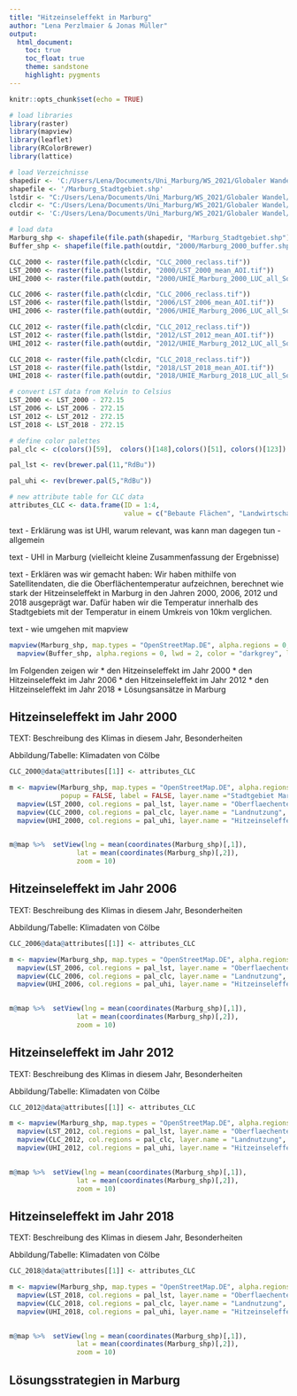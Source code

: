 ```yaml
---
title: "Hitzeinseleffekt in Marburg"
author: "Lena Perzlmaier & Jonas Müller"
output:   
  html_document:
    toc: true
    toc_float: true
    theme: sandstone
    highlight: pygments
---
```


```r
knitr::opts_chunk$set(echo = TRUE)

# load libraries
library(raster)
library(mapview)
library(leaflet)
library(RColorBrewer)
library(lattice)

# load Verzeichnisse
shapedir <- 'C:/Users/Lena/Documents/Uni_Marburg/WS_2021/Globaler Wandel/Lokaler_Teil/Verwaltungdsebenen_GADM'
shapefile <- '/Marburg_Stadtgebiet.shp'
lstdir <- "C:/Users/Lena/Documents/Uni_Marburg/WS_2021/Globaler Wandel/Lokaler_Teil/LST_Daten"
clcdir <- "C:/Users/Lena/Documents/Uni_Marburg/WS_2021/Globaler Wandel/Lokaler_Teil/CLC/reclass"
outdir <- 'C:/Users/Lena/Documents/Uni_Marburg/WS_2021/Globaler Wandel/Lokaler_Teil/UHI_Marburg_Ergebnisse'

# load data
Marburg_shp <- shapefile(file.path(shapedir, "Marburg_Stadtgebiet.shp"))
Buffer_shp <- shapefile(file.path(outdir, "2000/Marburg_2000_buffer.shp"))

CLC_2000 <- raster(file.path(clcdir, "CLC_2000_reclass.tif"))
LST_2000 <- raster(file.path(lstdir, "2000/LST_2000_mean_AOI.tif"))
UHI_2000 <- raster(file.path(outdir, "2000/UHIE_Marburg_2000_LUC_all_Sommer.tif"))

CLC_2006 <- raster(file.path(clcdir, "CLC_2006_reclass.tif"))
LST_2006 <- raster(file.path(lstdir, "2006/LST_2006_mean_AOI.tif"))
UHI_2006 <- raster(file.path(outdir, "2006/UHIE_Marburg_2006_LUC_all_Sommer.tif"))

CLC_2012 <- raster(file.path(clcdir, "CLC_2012_reclass.tif"))
LST_2012 <- raster(file.path(lstdir, "2012/LST_2012_mean_AOI.tif"))
UHI_2012 <- raster(file.path(outdir, "2012/UHIE_Marburg_2012_LUC_all_Sommer.tif"))

CLC_2018 <- raster(file.path(clcdir, "CLC_2018_reclass.tif"))
LST_2018 <- raster(file.path(lstdir, "2018/LST_2018_mean_AOI.tif"))
UHI_2018 <- raster(file.path(outdir, "2018/UHIE_Marburg_2018_LUC_all_Sommer.tif"))

# convert LST data from Kelvin to Celsius
LST_2000 <- LST_2000 - 272.15
LST_2006 <- LST_2006 - 272.15
LST_2012 <- LST_2012 - 272.15
LST_2018 <- LST_2018 - 272.15

# define color palettes
pal_clc <- c(colors()[59],  colors()[148],colors()[51], colors()[123])

pal_lst <- rev(brewer.pal(11,"RdBu"))

pal_uhi <- rev(brewer.pal(5,"RdBu"))

# new attribute table for CLC data
attributes_CLC <- data.frame(ID = 1:4,                                                                         
                             value = c("Bebaute Flächen", "Landwirtschaftliche Flächen", "Wald", "Gewässer"))


```

text - Erklärung was ist UHI, warum relevant, was kann man dagegen tun - allgemein

text - UHI in Marburg (vielleicht kleine Zusammenfassung der Ergebnisse)

text - Erklären was wir gemacht haben: 
Wir haben mithilfe von Satellitendaten, die die Oberflächentemperatur aufzeichnen, berechnet wie stark der Hitzeinseleffekt in Marburg in den Jahren 2000, 2006, 2012 und 2018 ausgeprägt war.
Dafür haben wir die Temperatur innerhalb des Stadtgebiets mit der Temperatur in einem Umkreis von 10km verglichen.

text - wie umgehen mit mapview

```r
mapview(Marburg_shp, map.types = "OpenStreetMap.DE", alpha.regions = 0, lwd = 2, legend = FALSE, layer.name = "Stadtgebiet Marburg") + 
  mapview(Buffer_shp, alpha.regions = 0, lwd = 2, color = "darkgrey", legend = FALSE, layer.name = "10 km Puffer um die Stadt")
```

Im Folgenden zeigen wir 
* den Hitzeinseleffekt im Jahr 2000 
* den Hitzeinseleffekt im Jahr 2006 
* den Hitzeinseleffekt im Jahr 2012 
* den Hitzeinseleffekt im Jahr 2018
* Lösungsansätze in Marburg

## Hitzeinseleffekt im Jahr 2000

TEXT: Beschreibung des Klimas in diesem Jahr, Besonderheiten

Abbildung/Tabelle: Klimadaten von Cölbe

```r

CLC_2000@data@attributes[[1]] <- attributes_CLC

m <- mapview(Marburg_shp, map.types = "OpenStreetMap.DE", alpha.regions = 0, lwd = 2, legend = FALSE, 
             popup = FALSE, label = FALSE, layer.name ="Stadtgebiet Marburg") +
  mapview(LST_2000, col.regions = pal_lst, layer.name = "Oberflaechentemperatur") +
  mapview(CLC_2000, col.regions = pal_clc, layer.name = "Landnutzung", na.color = "transparent") +
  mapview(UHI_2000, col.regions = pal_uhi, layer.name = "Hitzeinseleffekt", na.color = "transparent" )
  

m@map %>%  setView(lng = mean(coordinates(Marburg_shp)[,1]),
                 lat = mean(coordinates(Marburg_shp)[,2]), 
                 zoom = 10)

```

## Hitzeinseleffekt im Jahr 2006

TEXT: Beschreibung des Klimas in diesem Jahr, Besonderheiten

Abbildung/Tabelle: Klimadaten von Cölbe

```r

CLC_2006@data@attributes[[1]] <- attributes_CLC

m <- mapview(Marburg_shp, map.types = "OpenStreetMap.DE", alpha.regions = 0, lwd = 2, legend = FALSE, popup = FALSE, label = FALSE, layer.name ="Stadtgebiet Marburg") +
  mapview(LST_2006, col.regions = pal_lst, layer.name = "Oberflaechentemperatur") +
  mapview(CLC_2006, col.regions = pal_clc, layer.name = "Landnutzung", na.color = "transparent") +
  mapview(UHI_2006, col.regions = pal_uhi, layer.name = "Hitzeinseleffekt", na.color = "transparent" )
  

m@map %>%  setView(lng = mean(coordinates(Marburg_shp)[,1]),
                 lat = mean(coordinates(Marburg_shp)[,2]), 
                 zoom = 10)

```


## Hitzeinseleffekt im Jahr 2012

TEXT: Beschreibung des Klimas in diesem Jahr, Besonderheiten

Abbildung/Tabelle: Klimadaten von Cölbe

```r

CLC_2012@data@attributes[[1]] <- attributes_CLC

m <- mapview(Marburg_shp, map.types = "OpenStreetMap.DE", alpha.regions = 0, lwd = 2, legend = FALSE, popup = FALSE, label = FALSE, layer.name ="Stadtgebiet Marburg") +
  mapview(LST_2012, col.regions = pal_lst, layer.name = "Oberflaechentemperatur") +
  mapview(CLC_2012, col.regions = pal_clc, layer.name = "Landnutzung", na.color = "transparent") +
  mapview(UHI_2012, col.regions = pal_uhi, layer.name = "Hitzeinseleffekt", na.color = "transparent" )
  

m@map %>%  setView(lng = mean(coordinates(Marburg_shp)[,1]),
                 lat = mean(coordinates(Marburg_shp)[,2]), 
                 zoom = 10)

```


## Hitzeinseleffekt im Jahr 2018

TEXT: Beschreibung des Klimas in diesem Jahr, Besonderheiten

Abbildung/Tabelle: Klimadaten von Cölbe

```r

CLC_2018@data@attributes[[1]] <- attributes_CLC

m <- mapview(Marburg_shp, map.types = "OpenStreetMap.DE", alpha.regions = 0, lwd = 2, legend = FALSE, popup = FALSE, label = FALSE, layer.name ="Stadtgebiet Marburg") +
  mapview(LST_2018, col.regions = pal_lst, layer.name = "Oberflaechentemperatur") +
  mapview(CLC_2018, col.regions = pal_clc, layer.name = "Landnutzung", na.color = "transparent") +
  mapview(UHI_2018, col.regions = pal_uhi, layer.name = "Hitzeinseleffekt", na.color = "transparent" )
  

m@map %>%  setView(lng = mean(coordinates(Marburg_shp)[,1]),
                 lat = mean(coordinates(Marburg_shp)[,2]), 
                 zoom = 10)

```


## Lösungsstrategien in Marburg
